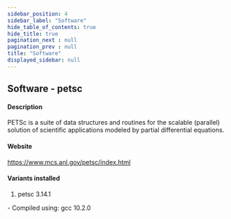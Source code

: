 ```yaml
---
sidebar_position: 4
sidebar_label: "Software"
hide_table_of_contents: true
hide_title: true
pagination_next : null
pagination_prev : null
title: "Software"
displayed_sidebar: null
---
```


## Software - petsc


#### Description
PETSc is a suite of data structures and routines for the scalable (parallel) solution of scientific applications modeled by partial differential equations.

#### Website
https://www.mcs.anl.gov/petsc/index.html

#### Variants installed
1. petsc 3.14.1
<div class="ul-circle">
    - Compiled using: gcc 10.2.0
</div>

